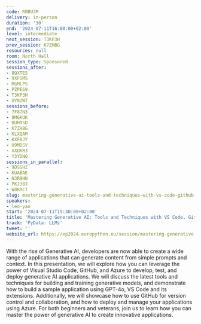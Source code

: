 ```yaml
---
code: RBBU3M
delivery: in-person
duration: '30'
end: '2024-07-11T16:00:00+02:00'
level: intermediate
next_session: T3KP3H
prev_session: K7ZHBG
resources: null
room: North Hall
session_type: Sponsored
sessions_after:
- 8QXTES
- 9XFSMS
- MGMLPS
- PZPES9
- T3KP3H
- UY8ZWT
sessions_before:
- 7F87N3
- 8MGKUK
- BUH9SD
- K7ZHBG
- KLXQAM
- KXF8JY
- U9MDSV
- VXUKR3
- Y3YDNQ
sessions_in_parallel:
- 9DSSHZ
- KUABAE
- N3R9HN
- PKJ38J
- W8R9CT
slug: mastering-generative-ai-tools-and-techniques-with-vs-code-github-azure
speakers:
- leo-yao
start: '2024-07-11T15:30:00+02:00'
title: 'Mastering Generative AI: Tools and Techniques with VS Code, GitHub, Azure'
track: 'PyData: LLMs'
tweet: ''
website_url: https://ep2024.europython.eu/session/mastering-generative-ai-tools-and-techniques-with-vs-code-github-azure
---
```


With the rise of Generative AI, developers are now able to create a wide range of applications that can generate content from simple prompts and context. In this presentation, we will explore how you can leverage the power of Visual Studio Code, GitHub, and Azure to develop, test, and deploy generative AI applications. We will discuss the latest tools and techniques for building and training generative models, and demonstrate how to build a sample application using GPT-4o, VS Code and its extensions. Additionally, we will showcase how to use GitHub for version control and collaboration, and how to deploy and manage your applications using Azure. For both beginners and veterans, join us to learn how you can master the power of generative AI to create innovative applications.
